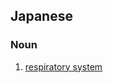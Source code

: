 ==Japanese==
{{ja-kanjitab|こ|きゅう|き|けい|yomi=on}}

===Noun===
{{ja-noun|こきゅうきけい}}

# [[respiratory system]]